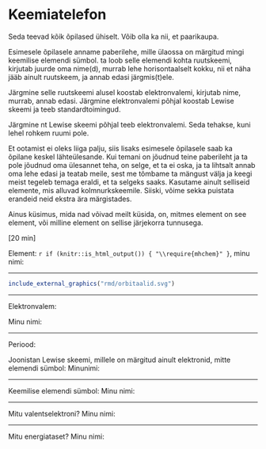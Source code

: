 # Keemiatelefon

Seda teevad kõik õpilased ühiselt. Võib olla ka nii, et
paarikaupa.

Esimesele õpilasele anname paberilehe, mille ülaossa on märgitud mingi keemilise elemendi
sümbol. ta loob selle elemendi kohta ruutskeemi, kirjutab juurde oma nime(d), murrab lehe
horisontaalselt kokku, nii et näha jääb ainult ruutskeem, ja annab edasi järgmis(t)ele.

Järgmine selle ruutskeemi alusel koostab elektronvalemi, kirjutab nime, murrab, annab
edasi. Järgmine elektronvalemi põhjal koostab Lewise skeemi ja teeb standardtoimingud.

Järgmine nt Lewise skeemi põhjal teeb elektronvalemi. Seda tehakse, kuni lehel rohkem
ruumi pole.

Et ootamist ei oleks liiga palju, siis lisaks esimesele õpilasele saab ka õpilane keskel
lähteülesande. Kui temani on jõudnud teine paberileht ja ta pole jõudnud oma ülesannet
teha, on selge, et ta ei oska, ja ta lihtsalt annab oma lehe edasi ja teatab meile, sest me
tõmbame ta mängust välja ja keegi meist tegeleb temaga eraldi, et ta selgeks saaks.
Kasutame ainult selliseid elemente, mis alluvad kolmnurkskeemile. Siiski, võime sekka
puistata erandeid neid ekstra ära märgistades.

Ainus küsimus, mida nad võivad meilt küsida, on, mitmes element on see element, või
milline element on sellise järjekorra tunnusega.

[20 min]

\newpage

Element: `r if (knitr::is_html_output()) { "\\require{mhchem}" }`\ce{N}, minu nimi: 

---

```r
include_external_graphics("rmd/orbitaalid.svg")

```

---

Elektronvalem:

Minu nimi:

---

Periood:

Joonistan Lewise skeemi, millele on märgitud ainult elektronid, mitte elemendi sümbol: \hfill Minu\nobreakspace{}nimi:

---

Keemilise elemendi sümbol: \hfill Minu nimi:

---

Mitu valentselektroni? \hfill Minu nimi:

---

Mitu energiataset? \hfill Minu nimi:
